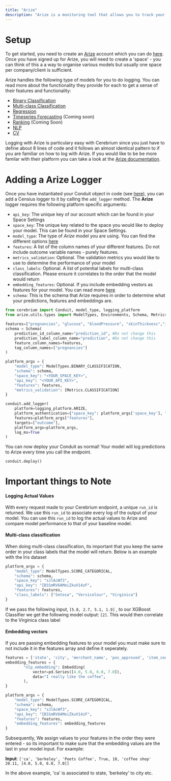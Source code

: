 ```yaml
---
title: "Arize"
description: "Arize is a monitoring tool that allows you to track your model performance in production environments."
---
```


# Setup
To get started, you need to create an [Arize](https://www.arize.com) account which you can do [here](https://app.arize.com/auth/join). 
Once you have signed up for Arize, you will need to create a 'space' - you can think of this a a way to organise various models but usually one space per company/client is sufficient. 

Arize handles the following type of models for you to do logging. You can read more about the functionality they provide for each to get a sense of their features and functionality:
- [Binary Classification](https://docs.arize.com/arize/model-types/binary-classification)
- [Multi-class Classification](https://docs.arize.com/arize/model-types/multiclass-classification)
- [Regression](https://docs.arize.com/arize/model-types/regression)
- [Timeseries Forecasting](https://docs.arize.com/arize/model-types/timeseries-forecasting) (Coming soon)
- [Ranking](https://docs.arize.com/arize/model-types/ranking) (Coming Soon)
- [NLP](https://docs.arize.com/arize/model-types/natural-language-processing-nlp)
- [CV](https://docs.arize.com/arize/model-types/computer-vision-cv)

Logging with Arize is particulary easy with Cerebrium since you just have to define about 8 lines of code and it follows an almost identical pattern to if you are familiar on how to log with Arize.
If you would like to be be more familar with their platform you can take a look at the [Arize documentation](https://arize.com/docs/).

# Adding a Arize Logger
Once you have instantiated your Conduit object in code (see [here](/cerebrium/test-and-deploy)), you can add a Censius logger to it by calling the `add_logger` method.
The <b>Arize</b> logger requires the following platform specific arguments:
- `api_key`: The unique key of our account which can be found in your Space Settings
- `space_key`: The unique key related to the space you would like to deploy your model. This can be found in your Space Settings.
- `model_type`: The type of <i>Arize</i> model you are using. You can find the different options [here](https://docs.arize.com/arize/model-types)
- `features`: A list of the column names of your different features. Do not include outcome variable names - purely features.
- `metrics_validation`: Optional. The validation metrics you would like to use to determine the performance of your model
- `class_labels`: Optional. A list of potential labels for multi-class classification. Please ensure it correlates to the order that the model would return
- `embedding_features`: Optional. If you include embedding vestors as features for your model. You can read more [here](https://docs.arize.com/arize/embeddings/7.-troubleshoot-embedding-data)
- `schema`: This is the schema that Arize requires in order to determine what your predictions, features and embeddings are.  

```python
from cerebrium import Conduit, model_type, logging_platform
from arize.utils.types import ModelTypes, Environments, Schema, Metrics

features=["pregnancies", "glucose", "bloodPressure", "skinThickness","insulin", "bmi", "diabetesPedigree", "age"]
schema = Schema(
    prediction_id_column_name="prediction_id", #Do not change this
    prediction_label_column_name="prediction", #Do not change this
    feature_column_names=features,
    tag_column_names=["pregnancies"]
)

platform_args = {
    "model_type": ModelTypes.BINARY_CLASSIFICATION,
    "schema": schema,
    "space_key": "<YOUR_SPACE_KEY>",
    "api_key": "<YOUR_API_KEY>",
    "features": features,
    "metrics_validation": [Metrics.CLASSIFICATION]
}

conduit.add_logger(
    platform=logging_platform.ARIZE, 
    platform_authentication={"space_key": platform_args['space_key'], "api_key": platform_args['api_key']},
    features=platform_args["features"],
    targets=["outcome"],
    platform_args=platform_args,
    log_ms=True
)
```

You can now deploy your Conduit as normal! Your model will log predictions to Arize every time you call the endpoint.
```
conduit.deploy()
```

# Important things to Note

#### Logging Actual Values

With every request made to your Cerebrium endpoint, a unique ```run_id``` is returned. We use this ```run_id``` to associate every log of the output of your model. You can use this ```run_id``` to log the actual values to Arize and compare model performance to that of your baseline model.

#### Multi-class classification

When doing multi-class classification, its important that you keep the same order in your class labels that the model will return. Below is an example with the Iris dataset

```python
platform_args = {
    "model_type": ModelTypes.SCORE_CATEGORICAL,
    "schema": schema,
    "space_key": "sJlAcWf3",
    "api_key": "IB31mRV6AMeiZkuV14zF",
    "features": features,
    "class_labels": ["Setosa", "Versicolour", "Virginica"]
}
```

If we pass the following input, ```[5.8, 2.7, 5.1, 1.9]``` , to our XGBoost Classifier we get the following model output: ```[2]```. This would then correlate to the Virginica class label


#### Embedding vectors

If you are passing embedding features to your model you must make sure to not include it in the features array and define it seperately. 

```python
features = ['state', 'city', 'merchant_name', 'pos_approved', 'item_count', 'merchant_type', 'charge_amount': 20.11]
embedding_features = {
        "nlp_embedding": Embedding(
            vector=pd.Series([4.0, 5.0, 6.0, 7.0]),
            data="I really like the coffee",
        ),
}

platform_args = {
    "model_type": ModelTypes.SCORE_CATEGORICAL,
    "schema": schema,
    "space_key": "sJlAcWf3",
    "api_key": "IB31mRV6AMeiZkuV14zF",
    "features": features,
    "embedding_features": embedding_features
}

```

Subsequently, We assign values to your features in the order they were entered - so its important to make sure that the embedding values are the last in your model input. For example:

**Input**: ```['ca', 'berkeley', 'Peets Coffee', True, 10, 'coffee shop' 20.11, [4.0, 5.0, 6.0, 7.0]]```

In the above example, 'ca' is associated to state, 'berkeley' to city etc.